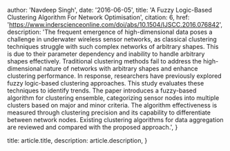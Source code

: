 
  author: 'Navdeep Singh',
  date: '2016-06-05',
  title: 'A Fuzzy Logic-Based Clustering Algorithm For Network Optimisation',
  citation: 6,
  href: 'https://www.inderscienceonline.com/doi/abs/10.1504/IJSCC.2016.076842',
  description:
    'The frequent emergence of high-dimensional data poses a challenge in underwater wireless sensor networks, as classical clustering techniques struggle with such complex networks of arbitrary shapes. This is due to their parameter dependency and inability to handle arbitrary shapes effectively. Traditional clustering methods fail to address the high-dimensional nature of networks with arbitrary shapes and enhance clustering performance. In response, researchers have previously explored fuzzy logic-based clustering approaches. This study evaluates these techniques to identify trends. The paper introduces a fuzzy-based algorithm for clustering ensemble, categorizing sensor nodes into multiple clusters based on major and minor criteria. The algorithm effectiveness is measured through clustering precision and its capability to differentiate between network nodes. Existing clustering algorithms for data aggregation are reviewed and compared with the proposed approach.',
}


  title: article.title,
  description: article.description,
}

